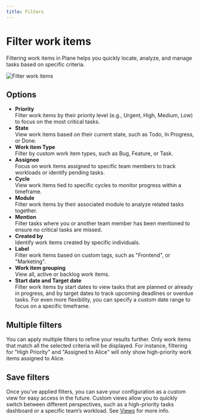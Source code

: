 ```yaml
---
title: Filters
---
```


# Filter work items

Filtering work items in Plane helps you quickly locate, analyze, and manage tasks based on specific criteria. 

![Filter work items](https://media.docs.plane.so/issues/filter-issues.webp#center)

## Options
- **Priority**  
Filter work items by their priority level (e.g., Urgent, High, Medium, Low) to focus on the most critical tasks.
- **State**  
View work items based on their current state, such as Todo, In Progress, or Done.
- **Work item Type**  
Filter by custom work item types, such as Bug, Feature, or Task.
- **Assignee**  
Focus on work items assigned to specific team members to track workloads or identify pending tasks.
- **Cycle**   
View work items tied to specific cycles to monitor progress within a timeframe.
- **Module**  
Filter work items by their associated module to analyze related tasks together.
- **Mention**  
Filter tasks where you or another team member has been mentioned to ensure no critical tasks are missed.
- **Created by**  
Identify work items created by specific individuals.
- **Label**  
Filter work items based on custom tags, such as "Frontend", or "Marketing".
- **Work item grouping**  
View all, active or backlog work items.
- **Start date and Target date**  
Filter work items by start dates to view tasks that are planned or already in progress, and by target dates to track upcoming deadlines or overdue tasks. For even more flexibility, you can specify a custom date range to focus on a specific timeframe.

## Multiple filters
You can apply multiple filters to refine your results further. Only work items that match all the selected criteria will be displayed. For instance, filtering for "High Priority" and "Assigned to Alice" will only show high-priority work items assigned to Alice.

## Save filters
Once you’ve applied filters, you can save your configuration as a custom view for easy access in the future. Custom views allow you to quickly switch between different perspectives, such as a high-priority tasks dashboard or a specific team’s workload. See [Views](/core-concepts/views) for more info. 
